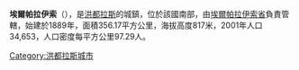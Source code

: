 '''埃爾帕拉伊索'''（{{lang-es|El Paraíso}}），是[[洪都拉斯|洪都拉斯]]的城鎮，位於該國南部，由[[埃爾帕拉伊索省|埃爾帕拉伊索省]]負責管轄，始建於1889年，面積356.17平方公里，海拔高度817米，2001年人口34,653，人口密度每平方公里97.29人。

{{coord|13|52|0|N|86|33|0|W|type:adm2nd_region:HN_source:nlwiki|display=title}}

{{Honduras-geo-stub}}
[[Category:洪都拉斯城市|Category:洪都拉斯城市]]